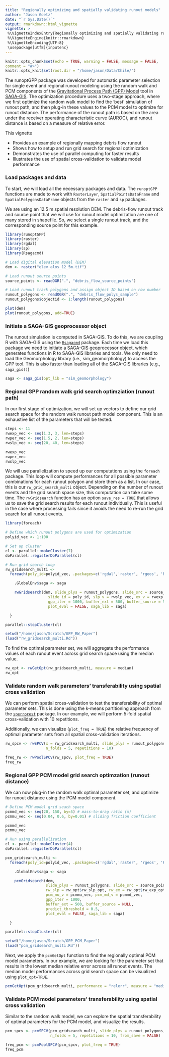 ```yaml
---
title: "Regionally optimizing and spatially validating runout models"
author: "Jason Goetz"
date: "`r Sys.Date()`"
output: rmarkdown::html_vignette
vignette: >
 %\VignetteIndexEntry{Regionally optimizing and spatially validating runout models}
 %\VignetteEngine{knitr::rmarkdown}
 %\VignetteEncoding{UTF-8}
 \usepackage[utf8]{inputenc}
---
```


```r
knitr::opts_chunk$set(echo = TRUE, warning = FALSE, message = FALSE,
comment = "#>")
knitr::opts_knit$set(root.dir = "/home/jason/Data/Chile/")
```

The runoptGPP package was developed for automatic parameter selection for
single event and regional runout modeling using the random walk and PCM components of the [Gravitational 
Process Path (GPP) Model](https://gmd.copernicus.org/articles/10/3309/2017/) tool in [SAGA-GIS](http://www.saga-gis.org). The optimization procedure uses a two-stage approach,
where we first optimize the random walk model to find the 'best' simulation of runout path,
and then plug-in these values to the PCM model to optimize for runout distance. The performance
of the runout path is based on the area under the receiver operating characteristic curve (AUROC),
and runout distance is based on a measure of relative error.

This vignette

* Provides an example of regionally mapping debris flow runout 
* Shows how to setup and run grid search for regional optimization
* Demonstrates the use of parallel computing for faster results
* Illustrates the use of spatial cross-validation to validate model performance


### Load packages and data

To start, we will load all the necessary packages and data. The `runoptGPP` functions
are made to work with `RasterLayer`, `SpatialPointsDataFrame` and `SpatialPolygonsDataFrame`
objects from the `raster` and `sp` packages. 

We are using an 12.5 m spatial resolution DEM. The debris-flow
runout track and source point that we will use for runout model optimization are one 
of many stored in shapefile. So, we select a single runout track, and the corresponding 
source point for this example.

```r
library(runoptGPP)
library(raster)
library(rgdal)
library(sp)
library(Rsagacmd)

# Load digital elevation model (DEM)
dem <- raster("elev_alos_12_5m.tif")

# Load runout source points
source_points <- readOGR(".", "debris_flow_source_points")

# Load runout track polygons and assign object ID based on row number
runout_polygons <- readOGR(".", "debris_flow_polys_sample")
runout_polygons$objectid <- 1:length(runout_polygons)

plot(dem)
plot(runout_polygons, add=TRUE)
```

### Initiate a SAGA-GIS geoprocessor object

The runout simulation is computed in SAGA-GIS. To do this, we are coupling
R with SAGA-GIS using the [`Rsagacmd`](https://github.com/stevenpawley/Rsagacmd) package.
Each time we load this package we need to initiate a SAGA-GIS geoprocessor object, 
which generates functions in R to SAGA-GIS libraries and tools. We only need to load the
Geomorphology library (i.e., sim_geomorphology) to access the GPP tool. This is also
faster than loading all of the SAGA-GIS libraries (e.g., `saga_gis()`)

```r
saga <- saga_gis(opt_lib = "sim_geomorphology")
```

### Regional GPP random walk grid search optimziation (runout path)

In our first stage of optimization, we will set up vectors to define our grid 
search space for the random walk runout path model component. This is an exhaustive
list of the parameters that will be tested.

```r
steps <- 11
rwexp_vec <- seq(1.3, 3, len=steps)
rwper_vec <- seq(1.5, 2, len=steps)
rwslp_vec <- seq(20, 40, len=steps)

rwexp_vec
rwper_vec
rwslp_vec

```

We will use parallelization to speed up our computations using the `foreach` package. This loop
will compute performances for all possible parameter combinations for each runout polygon
and store them as a list. In our case, this is our `rw_grid_search_multi` object. Depending on
the number of runout events and the grid search space size, this computation can take some time.
The `rwGridsearch` function has an option `save_res = TRUE` that allows us to save the grid search
results for each runout individually. This is useful in the case where processing fails since it avoids
the need to re-run the grid search for all runout events.

```r
library(foreach)

# Define which runout polygons are used for optimization
polyid_vec <- 1:100

# Set up cluster
cl <- parallel::makeCluster(7)
doParallel::registerDoParallel(cl)

# Run grid search loop
rw_gridsearch_multi <-
  foreach(poly_id=polyid_vec, .packages=c('rgdal','raster', 'rgeos', 'ROCR', 'Rsagacmd', 'sf', 'runoptGPP')) %dopar% {

    .GlobalEnv$saga <- saga

    rwGridsearch(dem, slide_plys = runout_polygons, slide_src = source_points,
                   slide_id = poly_id, slp_v = rwslp_vec, ex_v = rwexp_vec, per_v = rwper_vec,
                   gpp_iter = 1000, buffer_ext = 500, buffer_source = 50, save_res = FALSE,
                   plot_eval = FALSE, saga_lib = saga)

  }

parallel::stopCluster(cl)
```

```r
setwd("/home/jason/Scratch/GPP_RW_Paper")
(load("rw_gridsearch_multi.Rd"))
```

To find the optimal parameter set, we will aggregate the performance values
of each runout event across grid search space using the median value.

```r
rw_opt <- rwGetOpt(rw_gridsearch_multi, measure = median)
rw_opt
```

### Validate random walk parameters' transferability using spatial cross validation 

We can perform spatial cross-validation to test the transferability of optimal parameter sets.
This is done using the k-means partitioning approach from the [`sperrorest`](https://github.com/cran/sperrorest)
package. In our example, we will perform 5-fold spatial cross-validation with 10 repetitions.

Additionally, we can visualize (`plot_freq = TRUE`) the relative frequency of optimal parameter sets from
all spatial cross-validation iterations.

```r
rw_spcv <- rwSPCV(x = rw_gridsearch_multi, slide_plys = runout_polygons,
                  n_folds = 5, repetitions = 10)

freq_rw <- rwPoolSPCV(rw_spcv, plot_freq = TRUE)
freq_rw
```

### Regional GPP PCM model grid search optimzation (runout distance)

We can now plug-in the random walk optimal parameter set, and optimize for
runout distance using the PCM model component.

```r
# Define PCM model grid seach space
pcmmd_vec <- seq(20, 150, by=5) # mass-to-drag ratio (m)
pcmmu_vec <- seq(0.04, 0.6, by=0.01) # sliding friction coefficient 

pcmmd_vec
pcmmu_vec
```

```r
# Run using parallelization
cl <- parallel::makeCluster(4)
doParallel::registerDoParallel(cl)

pcm_gridsearch_multi <-
  foreach(poly_id=polyid_vec, .packages=c('rgdal','raster', 'rgeos', 'ROCR', 'Rsagacmd', 'sf', 'runoptGPP')) %dopar% {

    .GlobalEnv$saga <- saga

    pcmGridsearch(dem,
                  slide_plys = runout_polygons, slide_src = source_points, slide_id = poly_id,
                  rw_slp = rw_opt$rw_slp_opt, rw_ex = rw_opt$rw_exp_opt, rw_per = rw_opt$rw_per_opt,
                  pcm_mu_v = pcmmu_vec, pcm_md_v = pcmmd_vec,
                  gpp_iter = 1000,
                  buffer_ext = 500, buffer_source = NULL,
                  predict_threshold = 0.5,
                  plot_eval = FALSE, saga_lib = saga)

  }

parallel::stopCluster(cl)
```

```r
setwd("/home/jason/Scratch/GPP_PCM_Paper")
(load("pcm_gridsearch_multi.Rd"))
```

Next, we apply the `pcmGetOpt` function to find the regionally optimal PCM model parameters.
In our example, we are looking for the parameter set that results in the lowest median 
relative error across all runout events. The median model performances across grid search
space can be visualized using `plot_opt=TRUE`.

```r
pcmGetOpt(pcm_gridsearch_multi, performance = "relerr", measure = "median", plot_opt = TRUE)
```

### Validate PCM model parameters' transferability using spatial cross validation 

Similar to the random walk model, we can explore the spatial transferability
of optimal parameters for the PCM model, and visualize the results.

```r
pcm_spcv <- pcmSPCV(pcm_gridsearch_multi, slide_plys = runout_polygons,
                    n_folds = 5, repetitions = 10, from_save = FALSE)

freq_pcm <- pcmPoolSPCV(pcm_spcv, plot_freq = TRUE)
freq_pcm
```
